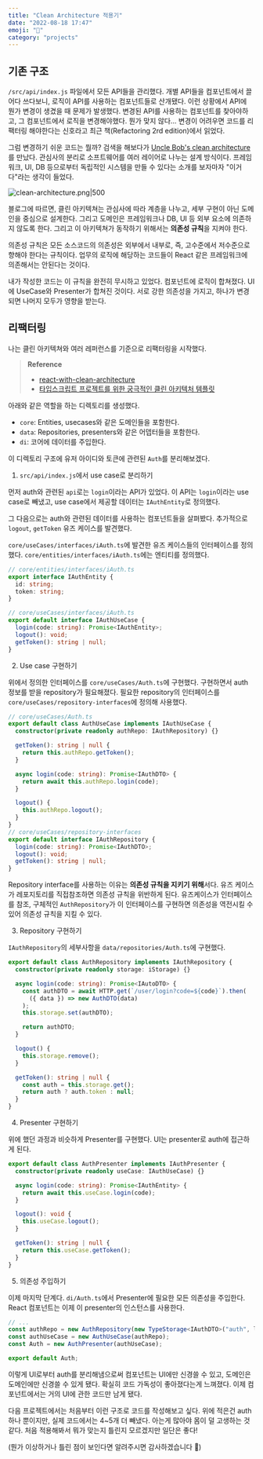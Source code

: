 ```yaml
---
title: "Clean Architecture 적용기"
date: "2022-08-18 17:47"
emoji: "🧽"
category: "projects"
---
```


## 기존 구조

`/src/api/index.js` 파일에서 모든 API들을 관리했다. 개별 API들을 컴포넌트에서 끌어다 쓰다보니, 로직이 API를 사용하는 컴포넌트들로 산개됐다. 이런 상황에서 API에 뭔가 변경이 생겼을 때 문제가 발생했다. 변경된 API를 사용하는 컴포넌트를 찾아야하고, 그 컴포넌트에서 로직을 변경해야했다. 뭔가 맞지 않다... 변경이 어려우면 코드를 리팩터링 해야한다는 신호라고 최근 책(Refactoring 2rd edition)에서 읽었다.

그럼 변경하기 쉬운 코드는 뭘까? 검색을 해보다가 [Uncle Bob's clean architecture](https://blog.cleancoder.com/uncle-bob/2012/08/13/the-clean-architecture.html)를 만났다. 관심사의 분리로 소프트웨어를 여러 레이어로 나누는 설계 방식이다. 프레임워크, UI, DB 등으로부터 독립적인 시스템을 만들 수 있다는 소개를 보자마자 "이거다"라는 생각이 들었다.

![clean-architecture.png|500](https://blog.cleancoder.com/uncle-bob/images/2012-08-13-the-clean-architecture/CleanArchitecture.jpg)

블로그에 따르면, 클린 아키텍쳐는 관심사에 따라 계층을 나누고, 세부 구현이 아닌 도메인을 중심으로 설계한다. 그리고 도메인은 프레임워크나 DB, UI 등 외부 요소에 의존하지 않도록 한다. 그리고 이 아키텍쳐가 동작하기 위해서는 **의존성 규칙**을 지켜야 한다.

의존성 규칙은 모든 소스코드의 의존성은 외부에서 내부로, 즉, 고수준에서 저수준으로 향해야 한다는 규칙이다. 업무의 로직에 해당하는 코드들이 React 같은 프레임워크에 의존해서는 안된다는 것이다.

내가 작성한 코드는 이 규칙을 완전히 무시하고 있었다. 컴포넌트에 로직이 합쳐졌다. UI에 UseCase와 Presenter가 합쳐진 것이다. 서로 강한 의존성을 가지고, 하나가 변경되면 나머지 모두가 영향을 받는다.

## 리팩터링

나는 클린 아키텍쳐와 여러 레퍼런스를 기준으로 리팩터링을 시작했다.

> **Reference**
>
> - [react-with-clean-architecture](https://github.com/falsy/react-with-clean-architecture)
> - [타입스크립트 프로젝트를 위한 궁극적인 클린 아키텍처 템플릿](https://velog.io/@lky5697/the-ultimate-clean-architecture-template-for-typescript-projects?utm_source=substack&utm_medium=email#%ED%94%84%EB%A1%9C%EC%A0%9D%ED%8A%B8-%EB%94%94%EB%A0%89%ED%86%A0%EB%A6%AC-%EB%B0%8F-%EB%A3%A8%ED%8A%B8-%EC%83%9D%EC%84%B1)

아래와 같은 역할을 하는 디렉토리를 생성했다.

- `core`: Entities, usecases와 같은 도메인들을 포함한다.
- `data`: Repositories, presenters와 같은 어뎁터들을 포함한다.
- `di`: 코어에 데이터를 주입한다.

이 디렉토리 구조에 유저 아이디와 토큰에 관련된 `Auth`를 분리해보겠다.

1. `src/api/index.js`에서 use case로 분리하기

먼저 auth와 관련된 `api`로는 `login`이라는 API가 있었다. 이 API는 `login`이라는 use case로 빼냈고, use case에서 제공할 데이터는 `IAuthEntity`로 정의했다.

그 다음으로는 auth와 관련된 데이터를 사용하는 컴포넌트들을 살펴봤다. 추가적으로 `logout`, `getToken` 유즈 케이스를 발견했다.

`core/useCases/interfaces/iAuth.ts`에 발견한 유즈 케이스들의 인터페이스를 정의했다. `core/entities/interfaces/iAuth.ts`에는 엔티티를 정의했다.

```ts
// core/entities/interfaces/iAuth.ts
export interface IAuthEntity {
  id: string;
  token: string;
}

// core/useCases/interfaces/iAuth.ts
export default interface IAuthUseCase {
  login(code: string): Promise<IAuthEntity>;
  logout(): void;
  getToken(): string | null;
}
```

2. Use case 구현하기

위에서 정의한 인터페이스를 `core/useCases/Auth.ts`에 구현했다. 구현하면서 auth 정보를 받을 repository가 필요해졌다. 필요한 repository의 인터페이스를 `core/useCases/repository-interfaces`에 정의해 사용했다.

```ts
// core/useCases/Auth.ts
export default class AuthUseCase implements IAuthUseCase {
  constructor(private readonly authRepo: IAuthRepository) {}

  getToken(): string | null {
    return this.authRepo.getToken();
  }

  async login(code: string): Promise<IAuthDTO> {
    return await this.authRepo.login(code);
  }

  logout() {
    this.authRepo.logout();
  }
}
// core/useCases/repository-interfaces
export default interface IAuthRepository {
  login(code: string): Promise<IAuthDTO>;
  logout(): void;
  getToken(): string | null;
}
```

Repository interface를 사용하는 이유는 **의존성 규칙을 지키기 위해**서다. 유즈 케이스가 레포지토리를 직접참조하면 의존성 규칙을 위반하게 된다. 유즈케이스가 인터페이스를 참조, 구체적인 `AuthRepository`가 이 인터페이스를 구현하면 의존성을 역전시킬 수 있어 의존성 규칙을 지킬 수 있다.

3. Repository 구현하기

`IAuthRepository`의 세부사항을 `data/repositories/Auth.ts`에 구현했다.

```ts
export default class AuthRepository implements IAuthRepository {
  constructor(private readonly storage: iStorage) {}

  async login(code: string): Promise<IAutoDTO> {
    const authDTO = await HTTP.get(`/user/login?code=${code}`).then(
      ({ data }) => new AuthDTO(data)
    );
    this.storage.set(authDTO);

    return authDTO;
  }

  logout() {
    this.storage.remove();
  }

  getToken(): string | null {
    const auth = this.storage.get();
    return auth ? auth.token : null;
  }
}
```

4. Presenter 구현하기

위에 했던 과정과 비슷하게 Presenter를 구현했다. UI는 presenter로 auth에 접근하게 된다.

```ts
export default class AuthPresenter implements IAuthPresenter {
  constructor(private readonly useCase: IAuthUseCase) {}

  async login(code: string): Promise<IAuthEntity> {
    return await this.useCase.login(code);
  }

  logout(): void {
    this.useCase.logout();
  }

  getToken(): string | null {
    return this.useCase.getToken();
  }
}
```

5. 의존성 주입하기

이제 마지막 단계다. `di/Auth.ts`에서 Presenter에 필요한 모든 의존성을 주입한다. React 컴포넌트는 이제 이 presenter의 인스턴스를 사용한다.

```ts
// ...
const authRepo = new AuthRepository(new TypeStorage<IAuthDTO>("auth", localStorage));
const authUseCase = new AuthUseCase(authRepo);
const Auth = new AuthPresenter(authUseCase);

export default Auth;
```

이렇게 UI로부터 auth를 분리해냄으로써 컴포넌트는 UI에만 신경쓸 수 있고, 도메인은 도메인에만 신경쓸 수 있게 됐다.
확실히 코드 가독성이 좋아졌다는게 느껴졌다. 이제 컴포넌트에서는 거의 UI에 관한 코드만 남게 됐다.

다음 프로젝트에서는 처음부터 이런 구조로 코드를 작성해보고 싶다. 위에 적은건 auth 하나 뿐이지만, 실제 코드에서는 4~5개 더 빼냈다.
아는게 많아야 몸이 덜 고생하는 것 같다. 처음 적용해봐서 뭐가 맞는지 틀린지 모르겠지만 일단은 좋다!

(뭔가 이상하거나 틀린 점이 보인다면 알려주시면 감사하겠습니다 🙌)
